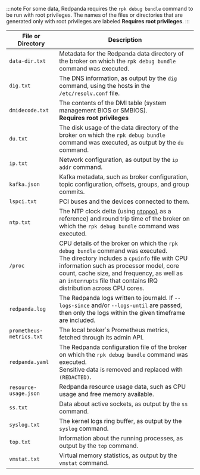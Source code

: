 :::note
For some data, Redpanda requires the `rpk debug bundle` command to be run with root privileges.
The names of the files or directories that are generated only with root privileges are labeled **Requires root privileges**.
:::

|File or Directory|Description|
|--|--|
|`data-dir.txt`|Metadata for the Redpanda data directory of the broker on which the `rpk debug bundle` command was executed.|
|`dig.txt`|The DNS information, as output by the `dig` command, using the hosts in the `/etc/resolv.conf` file.|
|`dmidecode.txt`|The contents of the DMI table (system management BIOS or SMBIOS).<br/>**Requires root privileges**|
|`du.txt`|The disk usage of the data directory of the broker on which the `rpk debug bundle` command was executed, as output by the `du` command.|
|`ip.txt`|Network configuration, as output by the `ip addr` command.|
|`kafka.json`|Kafka metadata, such as broker configuration, topic configuration, offsets, groups, and group commits.|
|`lspci.txt`|PCI buses and the devices connected to them.|
|`ntp.txt`|The NTP clock delta (using [`ntppool`](https://www.ntppool.org/en/) as a reference) and round trip time of the broker on which the `rpk debug bundle` command was executed.|
|`/proc`|CPU details of the broker on which the `rpk debug bundle` command was executed.<br/>The directory includes a `cpuinfo` file with CPU information such as processor model, core count, cache size, and frequency, as well as an `interrupts` file that contains IRQ distribution across CPU cores. |
|`redpanda.log`|The Redpanda logs written to journald. If `--logs-since` and/or `--logs-until` are passed, then only the logs within the given timeframe are included.|
|`prometheus-metrics.txt`|The local broker`s Prometheus metrics, fetched through its admin API.|
|`redpanda.yaml`|The Redpanda configuration file of the broker on which the `rpk debug bundle` command was executed.<br/>Sensitive data is removed and replaced with `(REDACTED)`.|
|`resource-usage.json`|Redpanda resource usage data, such as CPU usage and free memory available. |
|`ss.txt`|Data about active sockets, as output by the `ss` command. |
|`syslog.txt`|The kernel logs ring buffer, as output by the `syslog` command. |
|`top.txt`|Information about the running processes, as output by the `top` command. |Check system processes.
|`vmstat.txt`|Virtual memory statistics, as output by the `vmstat` command. |
